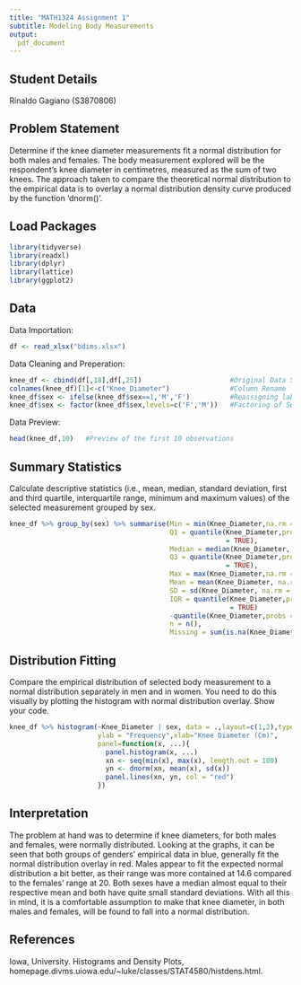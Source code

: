 ```yaml
---
title: "MATH1324 Assignment 1"
subtitle: Modeling Body Measurements
output:
  pdf_document
---
```


## Student Details


Rinaldo Gagiano (S3870806)


## Problem Statement

Determine if the knee diameter measurements fit a normal distribution for both males and females. The body measurement explored will be the respondent's knee diameter in centimetres, measured as the sum of two knees. The approach taken to compare the theoretical normal distribution to the empirical data is to overlay a normal distribution density curve produced by the function 'dnorm()'.

## Load Packages

```r
library(tidyverse)
library(readxl)
library(dplyr)
library(lattice)
library(ggplot2)
```

## Data

Data Importation:
```r
df <- read_xlsx("bdims.xlsx")
```

Data Cleaning and Preperation:
```r
knee_df <- cbind(df[,18],df[,25])                      #Original Data Subset
colnames(knee_df)[1]<-c("Knee_Diameter")               #Column Rename
knee_df$sex <- ifelse(knee_df$sex==1,'M','F')          #Reassigning labels to numerical values
knee_df$sex <- factor(knee_df$sex,levels=c('F','M'))   #Factoring of Sex Variable
```
\pagebreak
Data Preview:
```r
head(knee_df,10)   #Preview of the first 10 observations
```

## Summary Statistics


Calculate descriptive statistics (i.e., mean, median, standard deviation, first and third quartile, interquartile range, minimum and maximum values) of the selected measurement grouped by sex.

```r
knee_df %>% group_by(sex) %>% summarise(Min = min(Knee_Diameter,na.rm = TRUE),
                                        Q1 = quantile(Knee_Diameter,probs = .25,na.rm
                                                      = TRUE),
                                        Median = median(Knee_Diameter, na.rm = TRUE),
                                        Q3 = quantile(Knee_Diameter,probs = .75,na.rm
                                                      = TRUE),
                                        Max = max(Knee_Diameter,na.rm = TRUE),
                                        Mean = mean(Knee_Diameter, na.rm = TRUE),
                                        SD = sd(Knee_Diameter, na.rm = TRUE),
                                        IQR = quantile(Knee_Diameter,probs = .75,na.rm
                                                       = TRUE)
                                        -quantile(Knee_Diameter,probs = .25,na.rm = TRUE),
                                        n = n(),
                                        Missing = sum(is.na(Knee_Diameter)))
```



\pagebreak
## Distribution Fitting

Compare the empirical distribution of selected body measurement to a normal distribution separately in men and in women. You need to do this visually by plotting the histogram with normal distribution overlay. Show your code.


```r
knee_df %>% histogram(~Knee_Diameter | sex, data = .,layout=c(1,2),type = "density",
                      ylab = "Frequency",xlab="Knee Diameter (Cm)",
                      panel=function(x, ...){
                        panel.histogram(x, ...)
                        xn <- seq(min(x), max(x), length.out = 100)
                        yn <- dnorm(xn, mean(x), sd(x))
                        panel.lines(xn, yn, col = "red")
                      })
```

## Interpretation
The problem at hand was to determine if knee diameters, for both males and females, were normally distributed. Looking at the graphs, it can be seen that both groups of genders' empirical data in blue, generally fit the normal distribution overlay in red. Males appear to fit the expected normal distribution a bit better, as their range was more contained at 14.6 compared to the females' range at 20. Both sexes have a median almost equal to their respective mean and both have quite small standard deviations. With all this in mind, it is a comfortable assumption to make that knee diameter, in both males and females, will be found to fall into a normal distribution. 


## References

Iowa, University. Histograms and Density Plots, homepage.divms.uiowa.edu/~luke/classes/STAT4580/histdens.html.
























